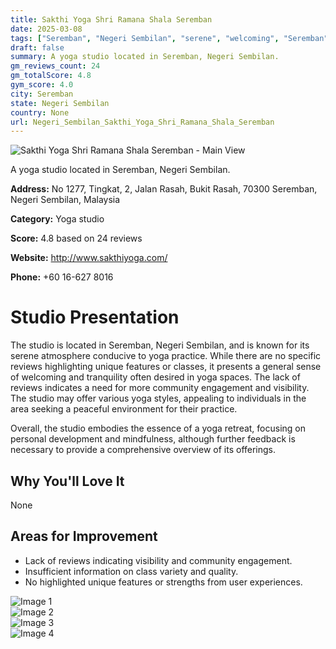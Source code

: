```yaml
---
title: Sakthi Yoga Shri Ramana Shala Seremban
date: 2025-03-08
tags: ["Seremban", "Negeri Sembilan", "serene", "welcoming", "Seremban"]  
draft: false
summary: A yoga studio located in Seremban, Negeri Sembilan.
gm_reviews_count: 24
gm_totalScore: 4.8
gym_score: 4.0
city: Seremban
state: Negeri Sembilan
country: None
url: Negeri_Sembilan_Sakthi_Yoga_Shri_Ramana_Shala_Seremban
---
```


<div className="aspect-[16/9] relative my-8">
  <img 
    src="https://lh5.googleusercontent.com/p/AF1QipMCHRpnKo4neLW1ui7icxpRIMQC-krb1JzQM9wg=w1920-h1080-k-no"
    alt="Sakthi Yoga Shri Ramana Shala Seremban - Main View"
    className="object-cover absolute inset-0 w-full h-full rounded-lg"
  />
</div>

A yoga studio located in Seremban, Negeri Sembilan.

**Address:** No 1277, Tingkat, 2, Jalan Rasah, Bukit Rasah, 70300 Seremban, Negeri Sembilan, Malaysia

**Category:** Yoga studio

**Score:** 4.8 based on 24 reviews

**Website:** http://www.sakthiyoga.com/

**Phone:** +60 16-627 8016

# Studio Presentation

The studio is located in Seremban, Negeri Sembilan, and is known for its serene atmosphere conducive to yoga practice. While there are no specific reviews highlighting unique features or classes, it presents a general sense of welcoming and tranquility often desired in yoga spaces. The lack of reviews indicates a need for more community engagement and visibility. The studio may offer various yoga styles, appealing to individuals in the area seeking a peaceful environment for their practice.

Overall, the studio embodies the essence of a yoga retreat, focusing on personal development and mindfulness, although further feedback is necessary to provide a comprehensive overview of its offerings.

## Why You'll Love It

None

## Areas for Improvement

- Lack of reviews indicating visibility and community engagement.
- Insufficient information on class variety and quality.
- No highlighted unique features or strengths from user experiences.

<div className="grid grid-cols-1 xl:grid-cols-2 gap-4 my-8">
<div className="aspect-[4/3] relative"><img src="https://lh5.googleusercontent.com/p/AF1QipNjxTIhWhXGOT5JrYOS66D0U6WREN1o3siCb8Sz=w1920-h1080-k-no" alt="Image 1" className="object-cover absolute inset-0 w-full h-full rounded-lg" /></div>
<div className="aspect-[4/3] relative"><img src="https://lh5.googleusercontent.com/p/AF1QipOPXGzud0QKEd1-a9hl0ZU1RmDnE0tvEoZyayY_=w1920-h1080-k-no" alt="Image 2" className="object-cover absolute inset-0 w-full h-full rounded-lg" /></div>
<div className="aspect-[4/3] relative"><img src="https://lh5.googleusercontent.com/p/AF1QipOfdFPjR3DvNfhtFjGpMw-EI0egxzDnIBcmMhdR=w1920-h1080-k-no" alt="Image 3" className="object-cover absolute inset-0 w-full h-full rounded-lg" /></div>
<div className="aspect-[4/3] relative"><img src="https://lh5.googleusercontent.com/p/AF1QipMoD9-Q2uC2rMCGxzxikSysEBWEWpIhsfbXoFgn=w1920-h1080-k-no" alt="Image 4" className="object-cover absolute inset-0 w-full h-full rounded-lg" /></div>
</div>